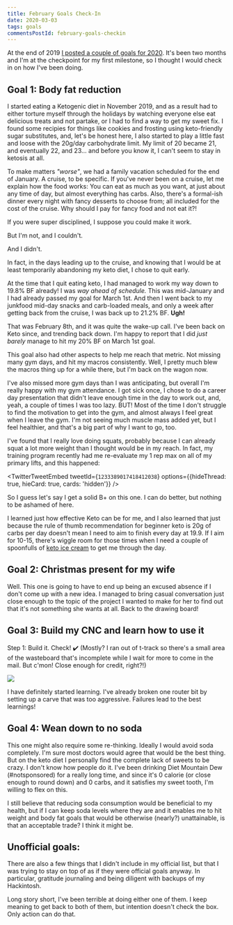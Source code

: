 ```yaml
---
title: February Goals Check-In
date: 2020-03-03
tags: goals
commentsPostId: february-goals-checkin
---
```



At the end of 2019 [I posted a couple of goals for 2020](/blog/2019/my-smart-goals-for-2020/). It's been two months and I'm at the checkpoint for my first milestone, so I thought I would check in on how I've been doing.

## Goal 1: Body fat reduction

I started eating a Ketogenic diet in November 2019, and as a result had to either torture myself through the holidays by watching everyone else eat delicious treats and not partake, or I had to find a way to get my sweet fix. I found some recipies for things like cookies and frosting using keto-friendly sugar substitutes, and, let's be honest here, I also started to play a little fast and loose with the 20g/day carbohydrate limit. My limit of 20 became 21, and eventually 22, and 23... and before you know it, I can't seem to stay in ketosis at all.

To make matters _"worse"_, we had a family vacation scheduled for the end of January. A cruise, to be specific. If you've never been on a cruise, let me explain how the food works: You can eat as much as you want, at just about any time of day, but almost everything has carbs. Also, there's a formal-ish dinner every night with fancy desserts to choose from; all included for the cost of the cruise. Why should I pay for fancy food and not eat it?!

If you were super disciplined, I suppose you could make it work.

But I'm not, and I couldn't.

And I didn't.

In fact, in the days leading up to the cruise, and knowing that I would be at least temporarily abandoning my keto diet, I chose to quit early.

At the time that I quit eating keto, I had managed to work my way down to 19.8% BF already! I was _way ahead of schedule._ This was mid-January and I had already passed my goal for March 1st. And then I went back to my junkfood mid-day snacks and carb-loaded meals, and only a week after getting back from the cruise, I was back up to 21.2% BF. **Ugh!**

That was February 8th, and it was quite the wake-up call. I've been back on Keto since, and trending back down. I'm happy to report that I did _just barely_ manage to hit my 20% BF on March 1st goal.

This goal also had other aspects to help me reach that metric. Not missing many gym days, and hit my macros consistently. Well, I pretty much blew the macros thing up for a while there, but I'm back on the wagon now.

I've also missed more gym days than I was anticipating, but overall I'm really happy with my gym attendance. I got sick once, I chose to do a career day presentation that didn't leave enough time in the day to work out, and, yeah, a couple of times I was too lazy. BUT! Most of the time I don't struggle to find the motivation to get into the gym, and almost always I feel great when I leave the gym. I'm not seeing much muscle mass added yet, but I feel healthier, and that's a big part of why I want to go, too.

I've found that I really love doing squats, probably because I can already squat a lot more weight than I thought would be in my reach. In fact, my training program recently had me re-evaluate my 1 rep max on all of my primary lifts, and this happened:

<TwitterTweetEmbed tweetId={`1233389017418412038`} options={{hideThread: true, hieCard: true, cards: 'hidden'}} />

So I guess let's say I get a solid B+ on this one. I can do better, but nothing to be ashamed of here.

I learned just how effective Keto can be for me, and I also learned that just because the rule of thumb recommendation for beginner keto is 20g of carbs per day doesn't mean I need to aim to finish every day at 19.9. If I aim for 10-15, there's wiggle room for those times when I need a couple of spoonfulls of [keto ice cream](https://www.thekitchn.com/aldi-keto-ice-cream-review-23003042) to get me through the day.

## Goal 2: Christmas present for my wife

Well. This one is going to have to end up being an excused absence if I don't come up with a new idea. I managed to bring casual conversation just close enough to the topic of the project I wanted to make for her to find out that it's not something she wants at all. Back to the drawing board!

## Goal 3: Build my CNC and learn how to use it

Step 1: Build it. Check! ✔️ (Mostly? I ran out of t-track so there's a small area of the wasteboard that's incomplete while I wait for more to come in the mail. But c'mon! Close enough for credit, right?!)

<a href='https://photos.google.com/share/AF1QipNTLdYDf0T7F_oMrVlbOkOYU-4MDUfO_AB-YeKrJOoilRmTGFEfIIZn3KPySsA7Yg?key=RlJHT216VWtXOTZ3bUxrbjRpdm5NOThoRUZrLVF3&source=ctrlq.org'><img src='https://lh3.googleusercontent.com/7FWkLvgBSd_QISYTg_JDETAs8A3Ot5CFrJ5ZP4LBKCOTRC8xFR6500dVl4DAY8g6k05bl4EKfVPCQscoFjhw9plK9EB3eRZvdgnPQe2ZvA23vgclUoutNeuNPtbvfZf-HHlO-2ftxkk=w2400' /></a>

I have definitely started learning. I've already broken one router bit by setting up a carve that was too aggressive. Failures lead to the best learnings!

## Goal 4: Wean down to no soda

This one might also require some re-thinking. Ideally I would avoid soda completely. I'm sure most doctors would agree that would be the best thing. But on the keto diet I personally find the complete lack of sweets to be crazy. I don't know how people do it. I've been drinking Diet Mountain Dew (#notsponsored) for a really long time, and since it's 0 calorie (or close enough to round down) and 0 carbs, and it satisfies my sweet tooth, I'm willing to flex on this.

I still believe that reducing soda consumption would be beneficial to my health, but if I can keep soda levels where they are and it enables me to hit weight and body fat goals that would be otherwise (nearly?) unattainable, is that an acceptable trade? I think it might be.

## Unofficial goals:

There are also a few things that I didn't include in my official list, but that I was trying to stay on top of as if they were official goals anyway. In particular, gratitude journaling and being diligent with backups of my Hackintosh.

Long story short, I've been terrible at doing either one of them. I keep meaning to get back to both of them, but intention doesn't check the box. Only action can do that.

